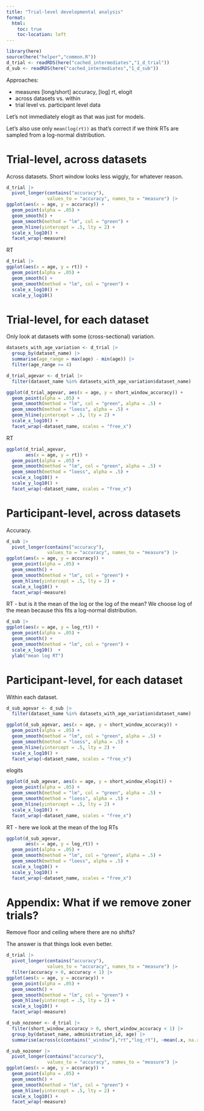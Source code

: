 ```yaml
---
title: "Trial-level developmental analysis"
format:
  html:
    toc: true
    toc-location: left
---
```


```r
library(here)
source(here("helper","common.R"))
d_trial <- readRDS(here("cached_intermediates","1_d_trial"))
d_sub <- readRDS(here("cached_intermediates","1_d_sub"))
```

Approaches:

- measures [long/short] accuracy, [log] rt, elogit
- across datasets vs. within
- trial level vs. participant level data

Let's not immediately elogit as that was just for models. 

Let's also use only `mean(log(rt))` as that's correct if we think RTs are sampled from a log-normal distribution. 

# Trial-level, across datasets

Across datasets. Short window looks less wiggly, for whatever reason. 

```r
d_trial |>
  pivot_longer(contains("accuracy"), 
               values_to = "accuracy", names_to = "measure") |>
ggplot(aes(x = age, y = accuracy)) + 
  geom_point(alpha = .05) + 
  geom_smooth() +
  geom_smooth(method = "lm", col = "green") +
  geom_hline(yintercept = .5, lty = 2) + 
  scale_x_log10() + 
  facet_wrap(~measure)
```

RT

```r
d_trial |>
ggplot(aes(x = age, y = rt)) + 
  geom_point(alpha = .05) + 
  geom_smooth() +
  geom_smooth(method = "lm", col = "green") +
  scale_x_log10() +
  scale_y_log10()
```

# Trial-level, for each dataset

Only look at datasets with some (cross-sectional) variation. 

```r
datasets_with_age_variation <- d_trial |>
  group_by(dataset_name) |>
  summarise(age_range = max(age) - min(age)) |>
  filter(age_range >= 4)

d_trial_agevar <- d_trial |>
  filter(dataset_name %in% datasets_with_age_variation$dataset_name)
```
  
```r
ggplot(d_trial_agevar, aes(x = age, y = short_window_accuracy)) + 
  geom_point(alpha = .05) + 
  geom_smooth(method = "lm", col = "green", alpha = .5) +
  geom_smooth(method = "loess", alpha = .5) +
  geom_hline(yintercept = .5, lty = 2) + 
  scale_x_log10() + 
  facet_wrap(~dataset_name, scales = "free_x")
```

RT

```r
ggplot(d_trial_agevar,
       aes(x = age, y = rt)) + 
  geom_point(alpha = .05) + 
  geom_smooth(method = "lm", col = "green", alpha = .5) +
  geom_smooth(method = "loess", alpha = .5) +
  scale_x_log10() +
  scale_y_log10() + 
  facet_wrap(~dataset_name, scales = "free_x")
```

# Participant-level, across datasets

Accuracy. 

```r
d_sub |>
  pivot_longer(contains("accuracy"), 
               values_to = "accuracy", names_to = "measure") |>
ggplot(aes(x = age, y = accuracy)) + 
  geom_point(alpha = .05) + 
  geom_smooth() +
  geom_smooth(method = "lm", col = "green") +
  geom_hline(yintercept = .5, lty = 2) + 
  scale_x_log10() + 
  facet_wrap(~measure)
```

RT - but is it the mean of the log or the log of the mean? We choose log of the mean because this fits a log-normal distribution. 

```r
d_sub |>
ggplot(aes(x = age, y = log_rt)) + 
  geom_point(alpha = .05) + 
  geom_smooth() +
  geom_smooth(method = "lm", col = "green") +
  scale_x_log10()  + 
  ylab("mean log RT")
```

# Participant-level, for each dataset

Within each dataset. 

```r
d_sub_agevar <- d_sub |>
  filter(dataset_name %in% datasets_with_age_variation$dataset_name)
```
  
```r
ggplot(d_sub_agevar, aes(x = age, y = short_window_accuracy)) + 
  geom_point(alpha = .05) + 
  geom_smooth(method = "lm", col = "green", alpha = .5) +
  geom_smooth(method = "loess", alpha = .5) +
  geom_hline(yintercept = .5, lty = 2) + 
  scale_x_log10() + 
  facet_wrap(~dataset_name, scales = "free_x")
```

elogits 

```r
ggplot(d_sub_agevar, aes(x = age, y = short_window_elogit)) + 
  geom_point(alpha = .05) + 
  geom_smooth(method = "lm", col = "green", alpha = .5) +
  geom_smooth(method = "loess", alpha = .5) +
  geom_hline(yintercept = .5, lty = 2) + 
  scale_x_log10() + 
  facet_wrap(~dataset_name, scales = "free_x")
```

RT - here we look at the mean of the log RTs

```r
ggplot(d_sub_agevar,
       aes(x = age, y = log_rt)) + 
  geom_point(alpha = .05) + 
  geom_smooth(method = "lm", col = "green", alpha = .5) +
  geom_smooth(method = "loess", alpha = .5) +
  scale_x_log10() +
  scale_y_log10() + 
  facet_wrap(~dataset_name, scales = "free_x")
```


# Appendix: What if we remove zoner trials?

Remove floor and ceiling where there are no shifts?

The answer is that things look even better. 

```r
d_trial |>
  pivot_longer(contains("accuracy"), 
               values_to = "accuracy", names_to = "measure") |>
  filter(accuracy > 0, accuracy < 1) |> 
ggplot(aes(x = age, y = accuracy)) + 
  geom_point(alpha = .05) + 
  geom_smooth() +
  geom_smooth(method = "lm", col = "green") +
  geom_hline(yintercept = .5, lty = 2) + 
  scale_x_log10() + 
  facet_wrap(~measure)
```

```r
d_sub_nozoner <- d_trial |>
  filter(short_window_accuracy > 0, short_window_accuracy < 1) |> 
  group_by(dataset_name, administration_id, age) |>
  summarise(across(c(contains("_window"),"rt","log_rt"), ~mean(.x, na.rm=TRUE)))
```



```r
d_sub_nozoner |>
  pivot_longer(contains("accuracy"), 
               values_to = "accuracy", names_to = "measure") |>
ggplot(aes(x = age, y = accuracy)) + 
  geom_point(alpha = .05) + 
  geom_smooth() +
  geom_smooth(method = "lm", col = "green") +
  geom_hline(yintercept = .5, lty = 2) + 
  scale_x_log10() + 
  facet_wrap(~measure)
```